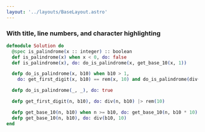 ```yaml
---
layout: '../layouts/BaseLayout.astro'
---
```



### With title, line numbers, and character highlighting

```elixir title="fib.ex" showLineNumbers /palindrome/#v
defmodule Solution do
  @spec is_palindrome(x :: integer) :: boolean
  def is_palindrome(x) when x < 0, do: false
  def is_palindrome(x), do: do_is_palindrome(x, get_base_10(x, 1))

  defp do_is_palindrome(x, b10) when b10 > 1,
    do: get_first_digit(x, b10) == rem(x, 10) and do_is_palindrome(div(x, 10), div(b10, 100))

  defp do_is_palindrome(_, _), do: true

  defp get_first_digit(n, b10), do: div(n, b10) |> rem(10)

  defp get_base_10(n, b10) when n >= b10, do: get_base_10(n, b10 * 10)
  defp get_base_10(n, b10), do: div(b10, 10)
end
```
